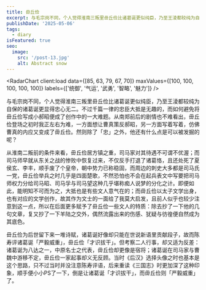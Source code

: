 ```yaml
---
title: 毌丘俭
excerpt: 与毛宗岗不同，个人觉得淮南三叛里毌丘俭比诸葛诞更似纯臣，乃至王淩都较纯为自保的诸葛诞更显得忠心无二。
publishDate: '2025-05-06'
tags:
  - diary
isFeatured: true
seo:
  image:
    src: '/post-13.jpg'
    alt: Abstract snow
---
```



<RadarChart client:load data={[85, 63, 79, 67, 70]} maxValues={[100, 100, 100, 100, 100]} labels={['统御', '气运', '武勇', '智略', '魅力']} />


与毛宗岗不同，个人觉得淮南三叛里毌丘俭比诸葛诞更似纯臣，乃至王淩都较纯为自保的诸葛诞更显得忠心无二。不过千篇一律的忠臣大抵是无趣的，而如何避免将毌丘俭写成小郝昭便成了创作中的一大难题。从南郑前后的剧情也不难看出，毌丘俭登场之初时我正左右为难，一方面想让曹真策反郝昭，另一方面写着写着，仿佛曹真的内应又变成了毌丘俭。然则除了「忠」之外，他还有什么点是可以被发掘的呢？

从淮南二叛前的条件来看，毌丘俭居方镇之重，司马家对其待遇不可谓不优渥；而司马师早就从东关之战的惨败中恢复过来，不仅反手打退了诸葛恪，且还处死了夏侯玄、李丰，顺手废了个皇帝，朝中势力已称稳固，而周边的刺史大多都是司马氏一党，毌丘俭举兵之时几乎是四面楚歌，不然恐怕也不会在起兵表文中写要把司马师权力分给司马昭、司马孚与司马望这种几乎堪称痴人说梦的分化之计。即便如此，能明知不可而为之，大抵也是有些文人意气在的；而毌丘俭以太子文学出身，也有对应的文学创作，故其作为文士的一面给了我莫大启发，且前人似乎也较少注意到这一点，所以在后面更多赋予了毌丘俭一些文人的特质：除去抄了一下他的几句文章，复又抄了一下羊陆之交外，偶然流露出来的伤感、犹疑与彷徨便自然成为其底色。

毌丘俭为后世留下来一堆诗赋，诸葛诞好像却只能在世说新语里贡献段子，故而陈寿评诸葛诞「严毅威重」，毌丘俭「才识拔干」。但考察二人行事，却又适为反差：诸葛诞为八达之一，中原名士之代表，毌丘俭却更像是宿将；诸葛诞在司马家与曹魏中游移不定，毌丘俭一家起事却义无反顾。当时《后汉》选择头像之时也基本是这个思路，只不过当时并没注意陈寿评语，后来重读《三国志》时更加深了这种印象，顺手便小小PS了一下，倒是让诸葛诞「才识拔干」，而毌丘俭则「严毅威重」了。
